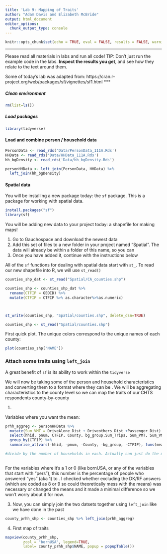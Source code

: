 ```yaml
---
title: 'Lab 9: Mapping of Traits'
author: "Adam Davis and Elizabeth McBride"
output: html_document
editor_options: 
  chunk_output_type: console
---
```


```r
knitr::opts_chunk$set(echo = TRUE, eval = FALSE, results = FALSE, warning = FALSE, message = FALSE)
```

***
Please read all materials in labs and run all code! TIP: Don't just run the example code in the labs. **Inspect the results you get**, and see how they relate to the text around them.

Some of today's lab was adapted from:
https://cran.r-project.org/web/packages/sf/vignettes/sf1.html
***

##### Clean environment
```r
rm(list=ls())
```

##### Load packages
```r
library(tidyverse)
```



#### Load and combine person / household data

```r
PersonData <- read_rds('Data/PersonData_111A.Rds')
HHData <- read_rds('Data/HHData_111A.Rds')
hh_bgDensity <- read_rds('Data/hh_bgDensity.Rds')

personHHData <- left_join(PersonData, HHData) %>%
  left_join(hh_bgDensity)
```


#### Spatial data

You will be installing a new package today: the `sf` package. This is a package for working with spatial data.

```r
install.packages("sf")
library(sf)
```


You will be adding new data to your project today: a shapefile for making maps!

1. Go to Gauchospace and download the newest data
2. Add this set of files to a new folder in your project named "Spatial". The data will already be within a folder of this name, so you can 
3. Once you have added it, continue with the instructions below



All of the `sf` functions for dealing with spatial data start with `st_`. To read our new shapefile into R, we will use `st_read()`
```r
counties_shp_dat <- st_read("Spatial/CA_counties.shp")

counties_shp <- counties_shp_dat %>% 
  rename(CTFIP = GEOID) %>%
  mutate(CTFIP = CTFIP %>% as.character%>%as.numeric)



st_write(counties_shp, "Spatial/counties.shp", delete_dsn=TRUE)
```

```r
counties_shp <- st_read("Spatial/counties.shp")
```

First quick plot. The unique colors correspond to the unique names of each county:
```r
plot(counties_shp["NAME"])
```



### Attach some traits using `left_join`

A great benefit of `sf` is its ability to work within the `tidyverse`

We will now be taking some of the person and household characteristics and converting them to a format where they can be . We will be aggregating characteristics to the county level so we can map the traits of our CHTS respondents county-by-county

1. 

Variables where you want the mean:
```r
prhh_aggreg <- personHHData %>% 
  mutate(Sum_VMT = DriveAlone_Dist + Driveothers_Dist +Passenger_Dist) %>%
  select(hhid, pnum, CTFIP, County, bg_group,Sum_Trips, Sum_PMT, Sum_VMT, bornUSA, starts_with("pers")) %>%
  group_by(CTFIP) %>%
  summarise_at(vars(-hhid, -pnum, -County, -bg_group, -CTFIP), funs(mean,n()))

#divide by the number of households in each. Actually can just do the mean for each county
  
```

For the variables where it's a 1 or 0 (like bornUSA, or any of the variables that start with "pers"), this number is the percentage of people who answered "yes" (aka 1) to . I checked whether excluding the DK/RF answers (which are coded as 8 or 9 so could theoretically mess with the means) was necessary or changed the means and it made a minimal difference so we won't worry about it for now.

3. Now, you can simply join the two datsets together using `left_join` like we have done in the past
```r
county_prhh_shp <- counties_shp %>% left_join(prhh_aggreg)
```


4. First map of traits
```r
mapview(county_prhh_shp, 
        zcol = "bornUSA", legend=TRUE, 
        label= county_prhh_shp$NAME, popup = popupTable())
```
